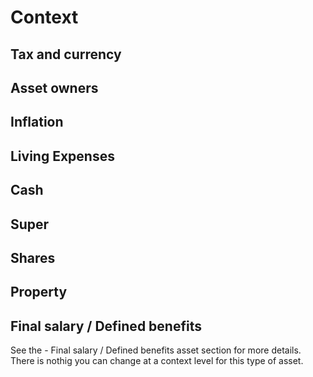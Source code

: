 
# Context

## Tax and currency

<TaxAndCurrencyInfo />

## Asset owners

<AssetOwnerInfo />

## Inflation

<InflationRateInfo />

## Living Expenses

<LivingExpensesInfo />

## Cash

<CashInfo />

## Super

<SuperInfo />

## Shares

<ShareInfo />

## Property

<PropertyInfo />

## Final salary / Defined benefits

See the - <Anchor href="assets#defined-benefits">Final salary / Defined benefits</Anchor> asset section for more details.
There is nothig you can change at a context level for this type of asset.
